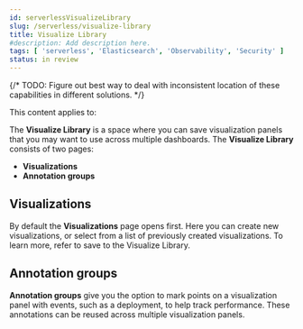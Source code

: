 ```yaml
---
id: serverlessVisualizeLibrary
slug: /serverless/visualize-library
title: Visualize Library
#description: Add description here.
tags: [ 'serverless', 'Elasticsearch', 'Observability', 'Security' ]
status: in review
---
```


{/* TODO: Figure out best way to deal with inconsistent location of these capabilities in different solutions. */}


<InReview />

This content applies to: <DocBadge template="elasticsearch" slug="/serverless/elasticsearch/what-is-elasticsearch-serverless" /> <DocBadge template="observability" slug="/serverless/observability/what-is-observability-serverless" /> <DocBadge template="security" slug="/serverless/security/what-is-security-serverless" /> 

The **Visualize Library** is a space where you can save visualization panels that you may want to use across multiple dashboards. The **Visualize Library** consists of two pages:

* **Visualizations**
* **Annotation groups**

## Visualizations

By default the **Visualizations** page opens first. Here you can create new visualizations, or select from a list of previously created visualizations. To learn more, refer to <DocLink id="serverlessElasticsearchExploreYourDataVisualizations" section="save-to-the-visualize-library">save to the Visualize Library</DocLink>. 

## Annotation groups

**Annotation groups** give you the option to mark points on a visualization panel with events, such as a deployment, to help track performance. These annotations can be reused across multiple visualization panels. 